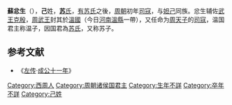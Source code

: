 '''蘇忿生'''（{{bd|？||？||catIdx=S}}），'''己'''姓，[[苏姓|'''苏'''氏]]，[[有苏氏|有苏氏]]之後，[[周朝|周朝]]初年[[司寇|司寇]]，与[[妲己|妲己]]同族。忿生辅佐[[武王克殷|武王克殷]]，[[周武王|周武王]]封其於[[溫國|溫國]]（今日[[河南|河南]][[溫縣|溫縣]]一帶），又任命为[[周天子|周天子]]的[[司寇|司寇]]，温国君主称温子，因国君為[[苏氏|苏氏]]，又称苏子。

==参考文献==
*《[[左传|左传]]·[[s:春秋左氏傳/成公#成公十一年|成公十一年]]》
{{China-monarch-stub}}
[[Category:西周人|Category:西周人]]
[[Category:周朝诸侯国君主|Category:周朝诸侯国君主]]

[[Category:生年不詳|Category:生年不詳]]
[[Category:卒年不詳|Category:卒年不詳]]
[[Category:己姓|Category:己姓]]